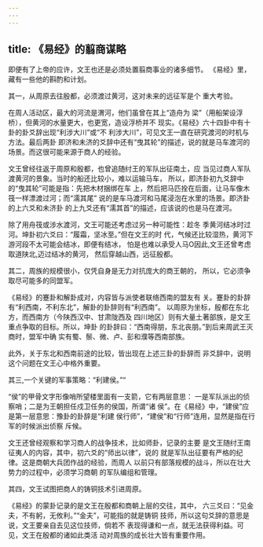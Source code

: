```yaml
---
---
---
```

title: 《易经》的翦商谋略
---



即便有了上帝的应许，文王也还是必须处置翦商事业的诸多细节。 《易经》里，藏有一些他的斟酌和计划。

其一，从周原去往殷都，必须渡过黄河，这对未来的远征军是个 重大考验。

在周人活动区，最大的河流是渭河，他们虽曾在其上“造舟为 梁”（用船架设浮桥），但黄河的水量更大，也更宽，造设浮桥并不 现实。《易经》六十四卦中有十卦的卦爻辞出现“利涉大川”或“不 利涉大川”，可见文王一直在研究渡河的时机与方法。最后两卦 即济和未济的爻辞中还有“曳其轮”的描述，说的就是马车渡河的 场景。而这很可能来源于商人的经验。

文王曾经往返于周原和殷都，也曾追随纣王的军队出征南土，应 当见过商人军队渡黄河的景象。当时的船还比较小，难以运输马车， 所以，即济卦初九爻辞中的“曳其轮”可能是指：先把木材捆绑在车 上，然后把马匹拴在后面，让马车像木筏一样漂渡过河；而“濡其尾” 说的是车马渡河和马尾浸泡在水里的场景。即济卦的上六爻和未济卦 的上九爻还有“濡其首”的描述，应该说的也是马在渡河。

除了用舟筏或涉水渡河，文王可能还考虑过另一种可能性：趁冬 季黄河结冰时过河。坤卦初六爻曰：“履霜，坚冰至。”但在文王的时 代，气候还比较湿热，黄河下游河段不太可能会结冰，即便有结冰， 怕是也难以承受人马O因此,文王还曾考虑取道陕北,迈过结冰的黄河， 然后穿越山西，远征殷都。

其二，周族的规模很小，仅凭自身是无力对抗庞大的商王朝的， 所以，它必须争取尽可能多的同盟军。

《易经》的蹇卦和解卦成对，内容皆与派使者联络西南的盟友有 关。蹇卦的卦辞有“利西南，不利东北”，解卦的卦辞则有“利西南”。 以周原为坐标，殷都在东北方，而西南方（今陕西汉中、甘肃陇西及 四川地区）则有大量土著部族，是文王重点争取的目标。所以，坤卦 的卦辞曰：“西南得朋，东北丧朋。”到后来周武王灭商时，盟军中确 实有蜀、鬃、微、卢、彭和濮等西南部族。

此外，关于东北和西南前途的比较，皆出现在上述三卦的卦辞而 非爻辞中，说明这个问题在文王心中格外重要。

其三,一个关键的军事策略：“利建侯。”“

“侯”的甲骨文字形像哨所望楼里面有一支箭，它有两层意思： 一是军队派出的侦察哨；二是为王朝担任戍卫任务的侯国，所谓“诸 侯”。在《易经》中，“建侯”应是第一层意思：豫卦的卦辞是“利建 侯行师”，“建侯”和“行师”连用，显然是指在行军的时候派出侦察 斥候。

文王还曾经观察和学习商人的战争技术，比如师卦，记录的主要 是文王随纣王南征夷人的内容，其中，初六爻的“师出以律”，说的 就是军队出征要有严格的纪律。这是商朝大兵团作战的经验，而周人 以前只有部落规模的战斗，所以在壮大势力的过程中，必须学习商朝 的军队编组和管理。

其四，文王试图把商人的铸铜技术引进周原。

《易经》的蒙卦记录的是文王在殷都和商朝上层的交往，其中， 六三爻曰：“见金夫，不有躬，无攸利。”“金夫”，可能指的就是铸铜 技师，所以这句爻辞的意思是说，文王要亲自去见这位技师，倘若不 表现得谦和一点，就无法获得利益。可见，文王在殷都的诸如此类活 动对周族的成长壮大皆有重要作用。